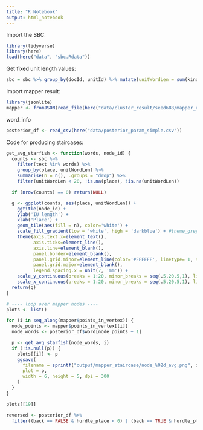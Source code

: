 ```yaml
---
title: "R Notebook"
output: html_notebook
---
```


Import the SBC:
```r
library(tidyverse)
library(here)
load(here("data", "sbc.Rdata"))
```

Get fixed unit length values:
```r
sbc = sbc %>% group_by(docId, unitId) %>% mutate(unitWordLen = sum(kind == "word")) %>% ungroup
```

Import mapper result:
```r
library(jsonlite)
mapper <- fromJSON(read_file(here("data/cluster_result/seed688/mapper_result_seed688_int2_ov0_1_eps0_35.json")))
```

word_info
```r
posterior_df <- read_csv(here("data/posterior_param_simple.csv"))
```


Code for producing staircases:
```r
get_avg_starfish <- function(words, node_id) {
  counts <- sbc %>%
    filter(text %in% words) %>%
    group_by(place, unitWordLen) %>%
    summarise(n = n(), .groups = "drop") %>%
    filter(unitWordLen < 20, !is.na(place), !is.na(unitWordLen))

  if (nrow(counts) == 0) return(NULL)

  g <- ggplot(counts, aes(place, unitWordLen)) +
    ggtitle(node_id) +
    ylab('IU length') +
    xlab('Place') +
    geom_tile(aes(fill = n), color='white') +
    scale_fill_gradient(low = 'white', high = 'darkblue') + #theme_grey() +
    theme(axis.text.x=element_text(),
          axis.ticks=element_line(),
          axis.line=element_blank(),
          panel.border=element_blank(),
          panel.grid.minor=element_line(color='#FFFFFF', linetype= 1, size = .5),
          panel.grid.major=element_blank(),
          legend.spacing.x = unit(7, 'mm')) +
    scale_y_continuous(breaks = 1:20, minor_breaks = seq(.5,20.5,1), limits = c(.5, 20)) +
    scale_x_continuous(breaks = 1:20, minor_breaks = seq(.5,20.5,1), limits = c(0.5, 20)) + geom_vline(xintercept = .5) + geom_hline(yintercept = .5) + geom_abline(intercept = -1, slope = 1)
  return(g)
}

# ---- loop over mapper nodes ----
plots <- list()

for (i in seq_along(mapper$points_in_vertex)) {
  node_points <- mapper$points_in_vertex[[i]]
  node_words <- posterior_df$word[node_points + 1]

  p <- get_avg_starfish(node_words, i)
  if (!is.null(p)) {
    plots[[i]] <- p
    ggsave(
      filename = sprintf("output/mapper_staircase/node_%02d_avg.png", i),
      plot = p,
      width = 6, height = 5, dpi = 300
    )
  }
}

plots[[19]]
```

```r

reversed <- posterior_df %>%
  filter((back == FALSE & hurdle_place < 0) | (back == TRUE & hurdle_place >= 0))

```



